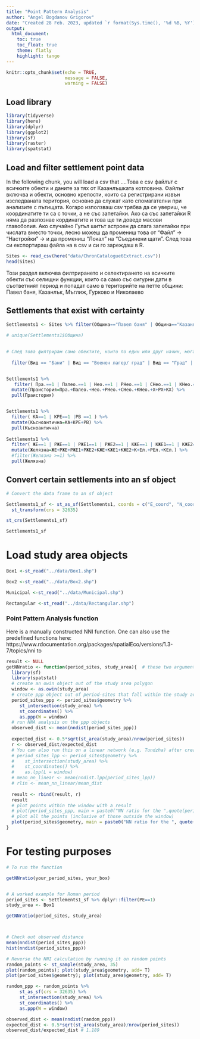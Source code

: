 ```yaml
---
title: "Point Pattern Analysis"
author: "Angel Bogdanov Grigorov"
date: "Created 28 Feb. 2023, updated `r format(Sys.time(), '%d %B, %Y')`"
output: 
  html_document:
    toc: true
    toc_float: true
    theme: flatly
    highlight: tango
---
```

```r
knitr::opts_chunk$set(echo = TRUE,
                      message = FALSE,
                      warning = FALSE)
```


## Load library

```r

library(tidyverse)
library(here)
library(dplyr)
library(ggplot2)
library(sf)
library(raster)
library(spatstat)

```

## Load and filter settlement point data

In the following chunk, you will load a csv that ....Това е csv файлът с всичките обекти и даните за тях от Казанлъшката котловина. Файлът включва и обекти, основно крепости, които са регистрирани извън изследваната територия, основно да служат като спомагателни при анализите с пътищата. Когаро използваш csv трябва да се увериш, че координатите ти са с точки, а не със запетайки. Ако са със запетайки R няма да разпознае кординатите и това ще ти доведе масови главоболия. Ако случайно Гугъл шитът астроен да слага запетайки при числата вместо точки, лесно можеш да промениш това от "Файл" -> "Настройки" -> и да промениш "Локал" на "Съединени щати". След това си експортираш файла на в csv и си го зареждаш в R.
```r

Sites <- read_csv(here("data/ChronCatalogue6Extract.csv")) 
head(Sites)
```

Този раздел включва филтрирането и селектирането на всичките обекти със селищни функции, които са само със сигурни дати в съответният период и попадат само в територийте на петте общини: Павел баня, Казанлък, Мъглиж, Гурково и Николаево

## Settlements that exist with certainty
```r

Settlements1 <- Sites %>% filter(Община=="Павел баня" | Община=="Казанлък" | Община=="Мъглиж" | Община=="Гурково" | Община=="Николаево")%>%
  
# unique(Settlements1$Община)

 
# След това филтрирам само обектите, които по един или друг начин, могат да бъдат класифицирани като селища:
  
  filter(Вид == "Бани" | Вид == "Военен лагер/ град" | Вид == "Град" | Вид == "Единична постройка" | Вид == "Единична постройка?" | Вид == "Крепост" | Вид == "Крепост/ кула?" | Вид == "Крепост/ светилище?" | Вид == "Крепост/ селище?" | Вид == "Крепост?" | Вид == "Кула" | Вид == "Кула?" | Вид == "Манастир" | Вид == "Манастир/ черква?" | Вид == "Пътна станция" | Вид == "Пътна станция?" | Вид == "Светилище" | Вид == "Светилище/ селище?" | Вид == "Светилище?" | Вид == "Селище" | Вид == "Селище?" | Вид == "Селищна могила" | Вид == "Стопанство" | Вид == "Стопанство/ селище" | Вид == "Укрепен град" | Вид == "Укрепление?")


Settlements1 %>% 
   filter( Пра.==1 | Палео.==1 | Нео.==1 | РНео.==1 | СНео.==1 | КНео.==1 | Х==1 | РХ==1 | КХ==1) %>% 
  mutate(Праистория=Пра.+Палео.+Нео.+РНео.+СНео.+КНео.+Х+РХ+КХ) %>%
  pull(Праистория)


Settlements1 %>% 
  filter( КА==1 | КРЕ==1 |РВ ==1 ) %>% 
  mutate(Късноантична=КА+КРЕ+РВ) %>%
  pull(Късноантична)
  
Settlements1 %>% 
  filter( ЖЕ==1 | РЖЕ==1 | РЖЕ1==1 | РЖЕ2==1 | КЖЕ==1 | КЖЕ1==1 | КЖЕ2==1 | К==1 | Ел.==1 | РЕл.==1 | КЕл.==1  ) %>% 
  mutate(Желязна=ЖЕ+РЖЕ+РЖЕ1+РЖЕ2+КЖЕ+КЖЕ1+КЖЕ2+К+Ел.+РЕл.+КЕл.) %>%
  #filter(Желязна >=1) %>% 
  pull(Желязна)
```

## Convert certain settlements into an sf object
```r

# Convert the data frame to an sf object 

Settlements1_sf <- st_as_sf(Settlements1, coords = c("E_coord", "N_coord"), crs=4326)%>%
  st_transform(crs = 32635)

st_crs(Settlements1_sf)

Settlements1_sf

```

# Load study area objects
```r
Box1 <-st_read("../data/Box1.shp")

Box2 <-st_read("../data/Box2.shp")

Municipal <-st_read("../data/Municipal.shp")

Rectangular <-st_read("../data/Rectangular.shp")
```
### Point Pattern Analysis function
Here is a manually constructed NNI function. One can also use the predefined functions here: https://www.rdocumentation.org/packages/spatialEco/versions/1.3-7/topics/nni to 
```r
result <- NULL
getNNratio <- function(period_sites, study_area){  # these two arguments should be sf objects in the same CRS
  library(sf)
  library(spatstat)
  # create an owin object out of the study area polygon
  window <- as.owin(study_area)
  # create ppp object out of period-sites that fall within the study area
  period_sites_ppp <- period_sites$geometry %>% 
     st_intersection(study_area) %>% 
     st_coordinates() %>% 
     as.ppp(W = window)
  # run NNA analysis on the ppp objects
  observed_dist <- mean(nndist(period_sites_ppp))
 
  expected_dist <- 0.5*sqrt(st_area(study_area)/nrow(period_sites))
  r <- observed_dist/expected_dist
  # You can also run this on a linear network (e.g. Tundzha) after creating linnet , a linear network from it
  # period_sites_lpp <- period_sites$geometry %>% 
  #    st_intersection(study_area) %>% 
  #    st_coordinates() %>% 
  #    as.lpp(L = window)
  # mean_nn_linear <- mean(nndist.lpp(period_sites_lpp))
  # rlin <- mean_nn_linear/mean_dist
  
  result <- rbind(result, r)
  result
  # plot points within the window with a result
  # plot(period_sites_ppp, main = paste0("NN ratio for the ",quote(period_sites), " is ", round(result,2)))
  # plot all the points (inclusive of those outside the window)
  plot(period_sites$geometry, main = paste0("NN ratio for the ", quote(period_sites), " inside the bounding polygon is ", round(result,2))); plot(study_area$geometry,border = "blue", add = T)
}

```

# For testing purposes
```r

# To run the function

getNNratio(your_period_sites, your_box)


# A worked example for Roman period
period_sites <- Settlements1_sf %>% dplyr::filter(РЕ==1)
study_area <- Box1

getNNratio(period_sites, study_area)



# Check out observed distance
mean(nndist(period_sites_ppp))
hist(nndist(period_sites_ppp))

# Reverse the NNI calculation by running it on random points
random_points <- st_sample(study_area, 35)
plot(random_points); plot(study_area$geometry, add= T)
plot(period_sites$geometry); plot(study_area$geometry, add= T)

random_ppp <- random_points %>%
     st_as_sf(crs = 32635) %>% 
     st_intersection(study_area) %>% 
     st_coordinates() %>% 
     as.ppp(W = window)

observed_dist <- mean(nndist(random_ppp))
expected_dist <- 0.5*sqrt(st_area(study_area)/nrow(period_sites))
observed_dist/expected_dist # 1.189

```

